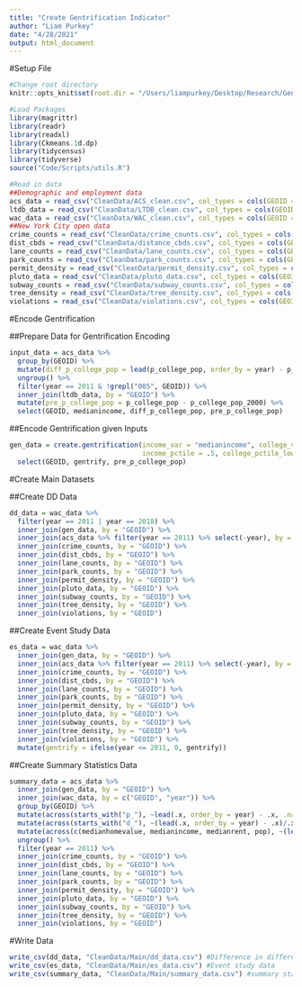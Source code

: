 ```yaml
---
title: "Create Gentrification Indicator"
author: "Liam Purkey"
date: "4/28/2021"
output: html_document
---
```


#Setup File

```r
#Change root directory
knitr::opts_knit$set(root.dir = "/Users/liampurkey/Desktop/Research/Gentrification")
```

```r
#Load Packages
library(magrittr)
library(readr)
library(readxl)
library(Ckmeans.1d.dp)
library(tidycensus)
library(tidyverse)
source("Code/Scripts/utils.R")
```

```r
#Read in data 
##Demographic and employment data
acs_data = read_csv("CleanData/ACS_clean.csv", col_types = cols(GEOID = col_character())) 
ltdb_data = read_csv("CleanData/LTDB_clean.csv", col_types = cols(GEOID = col_character()))
wac_data = read_csv("CleanData/WAC_clean.csv", col_types = cols(GEOID = col_character()))
##New York City open data
crime_counts = read_csv("CleanData/crime_counts.csv", col_types = cols(GEOID = col_character()))
dist_cbds = read_csv("CleanData/distance_cbds.csv", col_types = cols(GEOID = col_character()))
lane_counts = read_csv("CleanData/lane_counts.csv", col_types = cols(GEOID = col_character()))
park_counts = read_csv("CleanData/park_counts.csv", col_types = cols(GEOID = col_character()))
permit_density = read_csv("CleanData/permit_density.csv", col_types = cols(GEOID = col_character()))
pluto_data = read_csv("CleanData/pluto_data.csv", col_types = cols(GEOID = col_character()))
subway_counts = read_csv("CleanData/subway_counts.csv", col_types = cols(GEOID = col_character()))
tree_density = read_csv("CleanData/tree_density.csv", col_types = cols(GEOID = col_character()))
violations = read_csv("CleanData/violations.csv", col_types = cols(GEOID = col_character()))
```

#Encode Gentrification

##Prepare Data for Gentrification Encoding

```r
input_data = acs_data %>% 
  group_by(GEOID) %>%
  mutate(diff_p_college_pop = lead(p_college_pop, order_by = year) - p_college_pop) %>% 
  ungroup() %>%
  filter(year == 2011 & !grepl("085", GEOID)) %>%
  inner_join(ltdb_data, by = "GEOID") %>% 
  mutate(pre_p_college_pop = p_college_pop - p_college_pop_2000) %>%
  select(GEOID, medianincome, diff_p_college_pop, pre_p_college_pop)
```

##Encode Gentrification given Inputs

```r
gen_data = create.gentrification(income_var = "medianincome", college_var = "diff_p_college_pop", pre_var = "pre_p_college_pop",
                                 income_pctile = .5, college_pctile_lower = .5, college_pctile_upper = .75, pre_pctile = .9, data = input_data) %>%
  select(GEOID, gentrify, pre_p_college_pop)
```

#Create Main Datasets

##Create DD Data

```r
dd_data = wac_data %>%
  filter(year == 2011 | year == 2018) %>%
  inner_join(gen_data, by = "GEOID") %>%
  inner_join(acs_data %>% filter(year == 2011) %>% select(-year), by = "GEOID") %>%
  inner_join(crime_counts, by = "GEOID") %>%
  inner_join(dist_cbds, by = "GEOID") %>%
  inner_join(lane_counts, by = "GEOID") %>%
  inner_join(park_counts, by = "GEOID") %>%
  inner_join(permit_density, by = "GEOID") %>%
  inner_join(pluto_data, by = "GEOID") %>%
  inner_join(subway_counts, by = "GEOID") %>%
  inner_join(tree_density, by = "GEOID") %>%
  inner_join(violations, by = "GEOID") 
```

##Create Event Study Data

```r
es_data = wac_data %>%
  inner_join(gen_data, by = "GEOID") %>%
  inner_join(acs_data %>% filter(year == 2011) %>% select(-year), by = "GEOID") %>%
  inner_join(crime_counts, by = "GEOID") %>%
  inner_join(dist_cbds, by = "GEOID") %>%
  inner_join(lane_counts, by = "GEOID") %>%
  inner_join(park_counts, by = "GEOID") %>%
  inner_join(permit_density, by = "GEOID") %>%
  inner_join(pluto_data, by = "GEOID") %>%
  inner_join(subway_counts, by = "GEOID") %>%
  inner_join(tree_density, by = "GEOID") %>%
  inner_join(violations, by = "GEOID") %>%
  mutate(gentrify = ifelse(year <= 2011, 0, gentrify)) 
```

##Create Summary Statistics Data

```r
summary_data = acs_data %>%
  inner_join(gen_data, by = "GEOID") %>%
  inner_join(wac_data, by = c("GEOID", "year")) %>%
  group_by(GEOID) %>%
  mutate(across(starts_with("p_"), ~lead(.x, order_by = year) - .x, .names = "diff_{.col}")) %>%
  mutate(across(starts_with("d_"), ~(lead(.x, order_by = year) - .x)/.x, .names = "pc_{.col}")) %>%
  mutate(across(c(medianhomevalue, medianincome, medianrent, pop), ~(lead(.x, order_by = year) - .x)/.x, .names = "pc_{.col}")) %>%
  ungroup() %>%
  filter(year == 2011) %>%
  inner_join(crime_counts, by = "GEOID") %>%
  inner_join(dist_cbds, by = "GEOID") %>%
  inner_join(lane_counts, by = "GEOID") %>%
  inner_join(park_counts, by = "GEOID") %>%
  inner_join(permit_density, by = "GEOID") %>%
  inner_join(pluto_data, by = "GEOID") %>%
  inner_join(subway_counts, by = "GEOID") %>%
  inner_join(tree_density, by = "GEOID") %>%
  inner_join(violations, by = "GEOID")
```

#Write Data

```r
write_csv(dd_data, "CleanData/Main/dd_data.csv") #Difference in differences data
write_csv(es_data, "CleanData/Main/es_data.csv") #Event study data
write_csv(summary_data, "CleanData/Main/summary_data.csv") #summary statistics data
```






